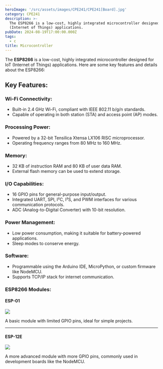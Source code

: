 ```yaml
---
heroImage: '/src/assets/images/CPE241/CPE241[Board].jpg'
category: CPE241
description: >-
  The ESP8266 is a low-cost, highly integrated microcontroller designed for IoT
  (Internet of Things) applications.
pubDate: 2024-08-19T17:00:00.000Z
tags:
  - c
title: Microcontroller
---
```


The **ESP8266** is a low-cost, highly integrated microcontroller designed for IoT (Internet of Things) applications. Here are some key features and details about the ESP8266:

## Key Features:

### Wi-Fi Connectivity:

- Built-in 2.4 GHz Wi-Fi, compliant with IEEE 802.11 b/g/n standards.
- Capable of operating in both station (STA) and access point (AP) modes.

### Processing Power:

- Powered by a 32-bit Tensilica Xtensa LX106 RISC microprocessor.
- Operating frequency ranges from 80 MHz to 160 MHz.

### Memory:

- 32 KB of instruction RAM and 80 KB of user data RAM.
- External flash memory can be used to extend storage.

### I/O Capabilities:

- 16 GPIO pins for general-purpose input/output.
- Integrated UART, SPI, I²C, I²S, and PWM interfaces for various communication protocols.
- ADC (Analog-to-Digital Converter) with 10-bit resolution.

### Power Management:

- Low power consumption, making it suitable for battery-powered applications.
- Sleep modes to conserve energy.

### Software:

- Programmable using the Arduino IDE, MicroPython, or custom firmware like NodeMCU.
- Supports TCP/IP stack for internet communication.

### **ESP8266 Modules:**

#### ESP-01

![](/src/assets/images/ESP-01.jpg)

A basic module with limited GPIO pins, ideal for simple projects.

---

#### ESP-12E

![](/src/assets/images/ESP-121E.jpeg)

A more advanced module with more GPIO pins, commonly used in development boards like the NodeMCU.
